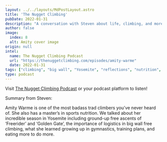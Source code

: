 ```yaml
---
layout: ../../layouts/MdPostLayout.astro
title: 'The Nugget Climbing'
pubDate: 2022-01-31
description: "A conversation with Steven about life, climbing, and more"
author: false
image: 
  index: 8
  alt: Amity cover image
origin: null
intel:
  name: The Nugget Climbing Podcast
  url: "https://thenuggetclimbing.com/episodes/amity-warme"
  date: 2022-01-31
tags: ["climbing", "big wall", "Yosemite", "reflections", "nutrition", "podcast"]
type: podcast
---
```

Visit [The Nugget Climbing Podcast](https://thenuggetclimbing.com/episodes/amity-warme) or your podcast platform to listen!

Summary from Steven:

Amity Warme is one of the most badass trad climbers you’ve never heard of. She also has a master’s in sports nutrition. We talked about her incredible season in Yosemite including ground-up free ascents of ‘Freerider’ and ‘Golden Gate’, the importance of logistics in big wall free climbing, what she learned growing up in gymnastics, training plans, and eating more to do more.